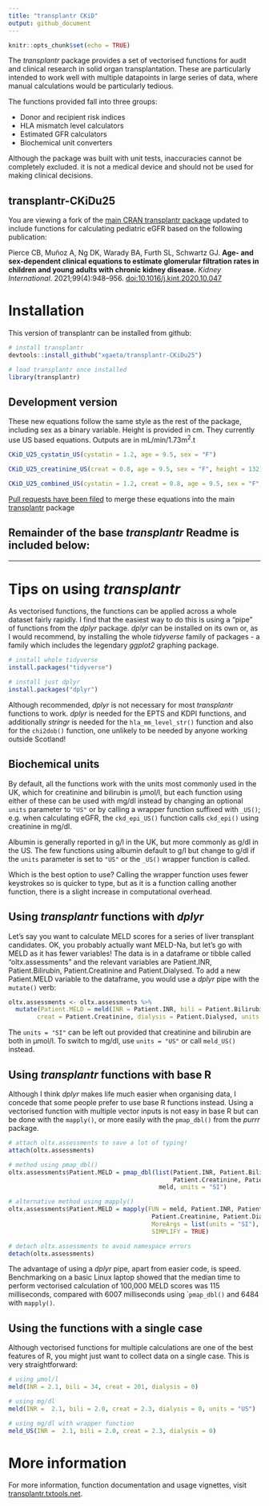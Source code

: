 ```yaml
---
title: "transplantr CKiD"
output: github_document
---
```


```r
knitr::opts_chunk$set(echo = TRUE) 
```

The *transplantr* package provides a set of vectorised functions for audit and clinical research in solid organ transplantation. These are particularly intended to work well with multiple datapoints in large series of data, where manual calculations would be particularly tedious.

The functions provided fall into three groups:

-   Donor and recipient risk indices
-   HLA mismatch level calculators
-   Estimated GFR calculators
-   Biochemical unit converters

Although the package was built with unit tests, inaccuracies cannot be completely excluded. it is not a medical device and should not be used for making clinical decisions.

## transplantr-CKiDu25

You are viewing a fork of the [main CRAN transplantr package](https://cran.r-project.org/web/packages/transplantr/index.html "CRAN repository for transplantr package") updated to include functions for calculating pediatric eGFR based on the following publication:

Pierce CB, Muñoz A, Ng DK, Warady BA, Furth SL, Schwartz GJ. **Age- and sex-dependent clinical equations to estimate glomerular filtration rates in children and young adults with chronic kidney disease.** *Kidney International*. 2021;99(4):948–956. [doi:10.1016/j.kint.2020.10.047](https://doi.org/10.1016/j.kint.2020.10.047 "Persistent DOI link for Pierce et al. paper")

# Installation

This version of transplantr can be installed from github:

```r
# install transplantr
devtools::install_github("xgaeta/transplantr-CKiDu25")

# load transplantr once installed
library(transplantr)
```

## Development version

These new equations follow the same style as the rest of the package, including sex as a binary variable. Height is provided in cm. They currently use US based equations. Outputs are in mL/min/1.73m^2^.t

```r
CKiD_U25_cystatin_US(cystatin = 1.2, age = 9.5, sex = "F")

CKiD_U25_creatinine_US(creat = 0.8, age = 9.5, sex = "F", height = 132)

CKiD_U25_combined_US(cystatin = 1.2, creat = 0.8, age = 9.5, sex = "F", height = 132, verbose = TRUE)
```

[Pull requests have been filed](https://github.com/johnasher/transplantr/pull/5 "Current status of CKiD U25 pull request") to merge these equations into the main [transplantr](https://github.com/johnasher/transplantr/ "Github repository for original transplantr package, currently v0.2.0") package

## Remainder of the base *transplantr* Readme is included below:

------------------------------------------------------------------------

# Tips on using *transplantr*

As vectorised functions, the functions can be applied across a whole dataset fairly rapidly. I find that the easiest way to do this is using a "pipe" of functions from the *dplyr* package. *dplyr* can be installed on its own or, as I would recommend, by installing the whole *tidyverse* family of packages - a family which includes the legendary *ggplot2* graphing package.

```r
# install whole tidyverse
install.packages("tidyverse")

# install just dplyr
install.packages("dplyr")
```

Although recommended, *dplyr* is not necessary for most *transplantr* functions to work. *dplyr* is needed for the EPTS and KDPI functions, and additionally *stringr* is needed for the `hla_mm_level_str()` function and also for the `chi2dob()` function, one unlikely to be needed by anyone working outside Scotland!

## Biochemical units

By default, all the functions work with the units most commonly used in the UK, which for creatinine and bilirubin is µmol/l, but each function using either of these can be used with mg/dl instead by changing an optional `units` parameter to `"US"` or by calling a wrapper function suffixed with `_US()`; e.g. when calculating eGFR, the `ckd_epi_US()` function calls `ckd_epi()` using creatinine in mg/dl.

Albumin is generally reported in g/l in the UK, but more commonly as g/dl in the US. The few functions using albumin default to g/l but change to g/dl if the `units` parameter is set to `"US"` or the `_US()` wrapper function is called.

Which is the best option to use? Calling the wrapper function uses fewer keystrokes so is quicker to type, but as it is a function calling another function, there is a slight increase in computational overhead.

## Using *transplantr* functions with *dplyr*

Let's say you want to calculate MELD scores for a series of liver transplant candidates. OK, you probably actually want MELD-Na, but let's go with MELD as it has fewer variables! The data is in a dataframe or tibble called "oltx.assessments" and the relevant variables are Patient.INR, Patient.Bilirubin, Patient.Creatinine and Patient.Dialysed. To add a new Patient.MELD variable to the dataframe, you would use a *dplyr* pipe with the `mutate()` verb:

```r
oltx.assessments <- oltx.assessments %>%
  mutate(Patient.MELD = meld(INR = Patient.INR, bili = Patient.Bilirubin,
        creat = Patient.Creatinine, dialysis = Patient.Dialysed, units = "SI"))
```

The `units = "SI"` can be left out provided that creatinine and bilirubin are both in µmol/l. To switch to mg/dl, use `units = "US"` or call `meld_US()` instead.

## Using *transplantr* functions with base R

Although I think *dplyr* makes life much easier when organising data, I concede that some people prefer to use base R functions instead. Using a vectorised function with multiple vector inputs is not easy in base R but can be done with the `mapply()`, or more easily with the `pmap_dbl()` from the *purrr* package.

```r
# attach oltx.assessments to save a lot of typing!
attach(oltx.assessments)

# method using pmap_dbl()
oltx.assessments$Patient.MELD = pmap_dbl(list(Patient.INR, Patient.Bilirubin,
                                              Patient.Creatinine, Patient.Dialysed),
                                          meld, units = "SI")

# alternative method using mapply()
oltx.assessments$Patient.MELD = mapply(FUN = meld, Patient.INR, Patient.Bilirubin,
                                        Patient.Creatinine, Patient.Dialysed,
                                        MoreArgs = list(units = "SI"),
                                        SIMPLIFY = TRUE)

# detach oltx.assessments to avoid namespace errors
detach(oltx.assessments)
```

The advantage of using a *dplyr* pipe, apart from easier code, is speed. Benchmarking on a basic Linux laptop showed that the median time to perform vectorised calculation of 100,000 MELD scores was 115 milliseconds, compared with 6007 milliseconds using \``pmap_dbl()` and 6484 with `mapply()`.

## Using the functions with a single case

Although vectorised functions for multiple calculations are one of the best features of R, you might just want to collect data on a single case. This is very straightforward:

```r
# using µmol/l
meld(INR = 2.1, bili = 34, creat = 201, dialysis = 0)

# using mg/dl
meld(INR =  2.1, bili = 2.0, creat = 2.3, dialysis = 0, units = "US")

# using mg/dl with wrapper function
meld_US(INR =  2.1, bili = 2.0, creat = 2.3, dialysis = 0)
```

# More information

For more information, function documentation and usage vignettes, visit [transplantr.txtools.net](https://transplantr.txtools.net/).
